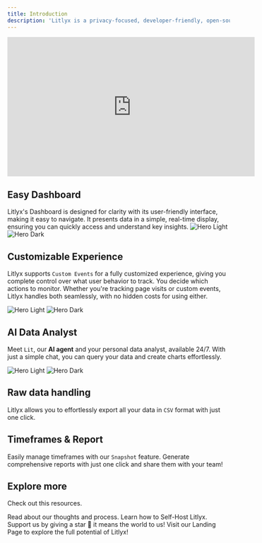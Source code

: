 ```yaml
---
title: Introduction
description: 'Litlyx is a privacy-focused, developer-friendly, open-source analytics solution. Easily collect website and web app analytics in seconds, with a simple setup. Perfect for developers or non-tech savvy users, looking for an easy, reliable solution to track user interactions. Fully GDPR compliant.'
---
```


<iframe
  width="560"
  height="315"
  src="https://www.youtube.com/embed/GntyWMR7jsY"
  title="YouTube video player"
  frameborder="0"
  allow="accelerometer; autoplay; clipboard-write; encrypted-media; gyroscope; picture-in-picture"
  allowfullscreen
></iframe>

## Easy Dashboard
Litlyx's Dashboard is designed for clarity with its user-friendly interface, making it easy to navigate. It presents data in a simple, real-time display, ensuring you can quickly access and understand key insights.
<img
  className="block dark:hidden"
  src="/images/easy-dashboard.svg"
  alt="Hero Light"
/>
<img
  className="hidden dark:block"
  src="/images/easy-dashboard.svg"
  alt="Hero Dark"
/>

## Customizable Experience
Litlyx supports `Custom Events` for a fully customized experience, giving you complete control over what user behavior to track. You decide which actions to monitor. Whether you're tracking page visits or custom events, Litlyx handles both seamlessly, with no hidden costs for using either.

<img
  className="block dark:hidden"
  src="/images/dash-events.svg"
  alt="Hero Light"
/>
<img
  className="hidden dark:block"
  src="/images/dash-events.svg"
  alt="Hero Dark"
/>



## AI Data Analyst

Meet `Lit`, our **AI agent** and your personal data analyst, available 24/7. With just a simple chat, you can query your data and create charts effortlessly.

<img
  className="block dark:hidden"
  src="/images/ai-chat-lit.svg"
  alt="Hero Light"
/>
<img
  className="hidden dark:block"
  src="/images/ai-chat-lit.svg"
  alt="Hero Dark"
/>

## Raw data handling

Litlyx allows you to effortlessly export all your data in `CSV` format with just one click.

## Timeframes & Report

Easily manage timeframes with our `Snapshot` feature. Generate comprehensive reports with just one click and share them with your team!

## Explore more

Check out this resources.

<CardGroup cols={2}>
  <Card
    title="Blog"
    icon="book"
    href="https://litlyx.com/blog"
  >
   Read about our thoughts and process.
  </Card>
  <Card
    title="Self Hosting"
    icon="code"
    href="/self-hosting"
  >
   Learn how to Self-Host Litlyx.
  </Card>
  <Card
    title="Open Source"
    icon="github"
    href="https://github.com/Litlyx/litlyx"
  >
  Support us by giving a star 🌟 it means the world to us!
  </Card>
  <Card
    title="Website"
    icon="globe"
    href="https://litlyx.com"
  >
  Visit our Landing Page to explore the full potential of Litlyx!
  </Card>
</CardGroup>
